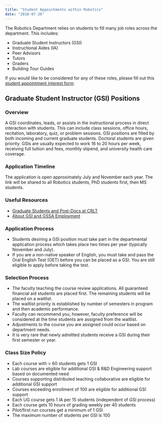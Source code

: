 ```yaml
---
title: "Student Appointments within Robotics"
date: "2018-07-26"
---
```


The Robotics Department relies on students to fill many job roles across the department. This includes:

- Graduate Student Instructors (GSI)
- Instructional Aides (IA)
- Peer Advisors
- Tutors
- Graders
- Building Tour Guides

If you would like to be considered for any of these roles, please fill out this [student appointment interest form](https://docs.google.com/forms/d/e/1FAIpQLSceqqqvlggXnqCBez7g0JMylt8OK07eowNJ61Q7nAYYoW0Ujg/viewform?usp=sf_link).

## Graduate Student Instructor (GSI) Positions

### Overview
A GSI coordinates, leads, or assists in the instructional process in direct interaction with students. This can include class sessions, office hours, recitation, laboratory, quiz, or problem sessions. GSI positions are filled by both incoming and current graduate students. Doctoral students are given priority. GSIs are usually expected to work 16 to 20 hours per week, receiving full tuition and fees, monthly stipend, and university health care coverage.

### Application Timeline
The application is open approximately July and November each year. The link will be shared to all Robotics students, PhD students first, then MS students.

### Useful Resources
- [Graduate Students and Post-Docs at CRLT](https://crlt.umich.edu/programs-services/graduate-students-post-docs)
- [About GSI and GSSA Employment](https://hr.umich.edu/working-u-m/my-employment/academic-human-resources/contracts/about-gsi-gssa-employment)

### Application Process
- Students desiring a GSI position must take part in the departmental application process which takes place two times per year (typically November and July).
- If you are a non-native speaker of English, you must take and pass the Oral English Test (OET) before you can be placed as a GSI. You are still eligible to apply before taking the test.

### Selection Process
- The faculty teaching the course review applications. All guaranteed financial aid students are placed first. The remaining students will be placed on a waitlist.
- The waitlist priority is established by number of semesters in program and then academic performance.
- Faculty can recommend you, however, faculty preference will be considered at the time students are assigned from the waitlist.
- Adjustments to the course you are assigned could occur based on department needs.
- It is very rare that newly admitted students receive a GSI during their first semester or year.

### Class Size Policy
- Each course with > 60 students gets 1 GSI
- Lab courses are eligible for additional GSI & R&D Engineering support based on documented need
- Courses supporting distributed teaching collaborative are eligible for additional GSI support
- Courses exceeding enrollment of 100 are eligible for additional GSI support
- Each UG course gets 1 IA per 15 students (independent of GSI process)
- Each course gets 10 hours of grading weekly per 40 students
- Pilot/first run courses get a minimum of 1 GSI
- The maximum number of students per GSI is 100
